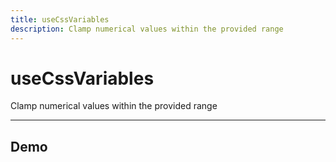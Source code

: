 ```yaml
---
title: useCssVariables
description: Clamp numerical values within the provided range
---
```



# 

<Card>
<MainText>
<h1>useCssVariables</h1>
Clamp numerical values within the provided range
</MainText>
</Card>

<!--meta-section-break-->


<!--=========================================================================-->

<hr />

## Demo

<DemoComponent />
